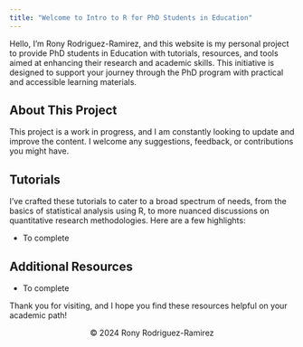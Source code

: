 ```yaml
---
title: "Welcome to Intro to R for PhD Students in Education"
---
```


Hello, I'm Rony Rodriguez-Ramirez, and this website is my personal project to provide PhD students in Education with tutorials, resources, and tools aimed at enhancing their research and academic skills. This initiative is designed to support your journey through the PhD program with practical and accessible learning materials.

## About This Project

This project is a work in progress, and I am constantly looking to update and improve the content. I welcome any suggestions, feedback, or contributions you might have.

## Tutorials

I've crafted these tutorials to cater to a broad spectrum of needs, from the basics of statistical analysis using R, to more nuanced discussions on quantitative research methodologies. Here are a few highlights:

- To complete

## Additional Resources

- To complete

Thank you for visiting, and I hope you find these resources helpful on your academic path!

<footer>
<p align="center">© 2024 Rony Rodriguez-Ramirez </p>
</footer>
